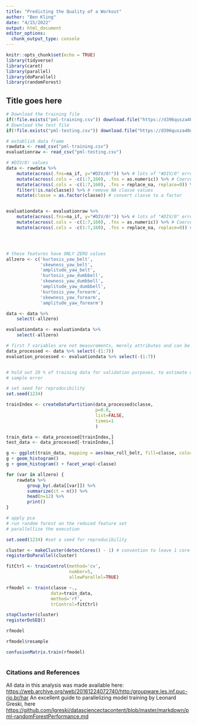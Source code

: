 ```yaml
---
title: "Predicting the Quality of a Workout"
author: "Ben Kling"
date: "4/15/2022"
output: html_document
editor_options: 
  chunk_output_type: console
---
```


```r
knitr::opts_chunk$set(echo = TRUE)
library(tidyverse)
library(caret)
library(parallel)
library(doParallel)
library(randomForest)
```

## Title goes here

```r
# Download the training file
if(!file.exists("pml-training.csv")) download.file("https://d396qusza40orc.cloudfront.net/predmachlearn/pml-training.csv","pml-training.csv")
# Download the test file
if(!file.exists("pml-testing.csv")) download.file("https://d396qusza40orc.cloudfront.net/predmachlearn/pml-testing.csv","pml-testing.csv")

# establish data frame
rawdata <- read_csv("pml-training.csv")
evaluationraw <- read_csv("pml-testing.csv")

```

```r

# #DIV/0! values
data <- rawdata %>%
    mutate(across(.fns=na_if, y="#DIV/0!")) %>% # lots of "#DIV/0" errors in the data (excel output?)
    mutate(across(.cols = -c(1:7,160), .fns = as.numeric)) %>% # Coerce to numeric
    mutate(across(.cols = -c(1:7,160), .fns = replace_na, replace=0)) %>% # zero out the NA values
    filter(!is.na(classe)) %>% # remove NA classe values
    mutate(classe = as.factor(classe)) # convert classe to a factor


evaluationdata <- evaluationraw %>%
    mutate(across(.fns=na_if, y="#DIV/0!")) %>% # lots of "#DIV/0" errors in the data (excel output?)
    mutate(across(.cols = -c(1:7,160), .fns = as.numeric)) %>% # Coerce to numeric
    mutate(across(.cols = -c(1:7,160), .fns = replace_na, replace=0)) # zero out the NA values




# these features have ONLY ZERO values
allzero <- c('kurtosis_yaw_belt',
             'skewness_yaw_belt', 
             'amplitude_yaw_belt', 
             'kurtosis_yaw_dumbbell', 
             'skewness_yaw_dumbbell', 
             'amplitude_yaw_dumbbell', 
             'kurtosis_yaw_forearm', 
             'skewness_yaw_forearm', 
             'amplitude_yaw_forearm')

data <- data %>%
    select(-allzero)

evaluationdata <- evaluationdata %>%
    select(-allzero)

# first 7 variables are not measurements, merely attributes and can be ignored
data_processed <- data %>% select(-(1:7)) 
evaluation_processed <- evaluationdata %>% select(-(1:7))


# hold out 20 % of training data for validation purposes, to estimate out of 
# sample error

# set seed for reproducibility
set.seed(1234)

trainIndex <- createDataPartition(data_processed$classe,
                                  p=0.8,
                                  list=FALSE,
                                  times=1
                                  )

train_data <- data_processed[trainIndex,]
test_data <- data_processed[-trainIndex,]

```

```r

g <- ggplot(train_data, mapping = aes(max_roll_belt, fill=classe, color=classe))
g + geom_histogram()
g + geom_histogram() + facet_wrap(~classe)
```

```r

for (var in allzero) {
    rawdata %>%
        group_by(.data[[var]]) %>% 
        summarize(ct = n()) %>%
        head(n=12) %>%
        print()
}

```

```r

# apply pca
# run random forest on the reduced feature set
# parallellize the execution

set.seed(1234) #set a seed for reproducibility

cluster <- makeCluster(detectCores() - 1) # convention to leave 1 core for OS
registerDoParallel(cluster)

fitCtrl <- trainControl(method='cv',
                        number=5,
                        allowParallel=TRUE)

rfmodel <- train(classe ~.,
                 data=train_data,
                 method='rf',
                 trControl=fitCtrl)

stopCluster(cluster)
registerDoSEQ()
```


```r

rfmodel 

rfmodel$resample

confusionMatrix.train(rfmodel)

```

```r



```



### Citations and References

All data in this analysis was made available here: <https://web.archive.org/web/20161224072740/http:/groupware.les.inf.puc-rio.br/har>
An excellent guide to parallelizing model training by Leonard Greski, here <https://github.com/lgreski/datasciencectacontent/blob/master/markdown/pml-randomForestPerformance.md>
